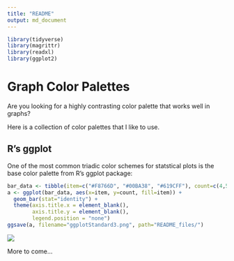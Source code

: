 ```yaml
---
title: "README"
output: md_document
---
```


```r
library(tidyverse)
library(magrittr)
library(readxl)
library(ggplot2)
```

# Graph Color Palettes

Are you looking for a highly contrasting color palette that works well in graphs?

Here is a collection of color palettes that I like to use.

## R's ggplot

One of the most common triadic color schemes for statstical plots is the base color palette from R's ggplot package:

```r
bar_data <- tibble(item=c("#F8766D", "#00BA38", "#619CFF"), count=c(4,5,3))
a <- ggplot(bar_data, aes(x=item, y=count, fill=item)) +
  geom_bar(stat="identity") +
  theme(axis.title.x = element_blank(),
        axis.title.y = element_blank(),
        legend.position = "none")
ggsave(a, filename="ggplotStandard3.png", path="README_files/")
```
<img src="ggplotStandard3.png"/>

More to come...